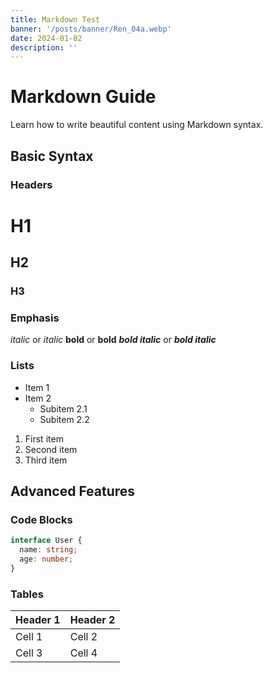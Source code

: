 ```yaml
---
title: Markdown Test
banner: '/posts/banner/Ren_04a.webp'
date: 2024-01-02
description: ''
---
```


# Markdown Guide

Learn how to write beautiful content using Markdown syntax.

## Basic Syntax

### Headers

# H1
## H2
### H3

### Emphasis

*italic* or _italic_
**bold** or __bold__
***bold italic*** or ___bold italic___

### Lists

- Item 1
- Item 2
  - Subitem 2.1
  - Subitem 2.2

1. First item
2. Second item
3. Third item

## Advanced Features

### Code Blocks

```typescript
interface User {
  name: string;
  age: number;
}
```

### Tables

| Header 1 | Header 2 |
|----------|----------|
| Cell 1   | Cell 2   |
| Cell 3   | Cell 4   |
